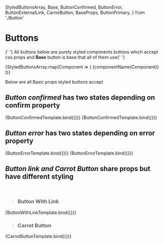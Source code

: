   StyledButtonsArray,
  Base,
  ButtonConfirmed,
  ButtonError,
  ButtonExternalLink,
  CarrotButton,
  BaseProps,
  ButtonPrimary,
} from './Button'

<Meta title="ButtonsMDX" />

# Buttons

<p>
  {' '}
  All buttons below are purely styled components buttons which accept css props and <strong>Base</strong> button is base
  that all of them use{' '}
</p>

<Canvas>
  <Story name="Styled Buttons" component={Base}>
    <AutoRowCleanGap gap={12}>
      {StyledButtonsArray.map(Component => (
        <Component style={{ width: 'auto' }} key={Component.index}>
          {componentName(Component)}
        </Component>
      ))}
    </AutoRowCleanGap>
  </Story>
</Canvas>

Below are all Basic props styled buttons accept

<ArgsTable of={Base} />


## <em>Button confirmed</em> has two states depending on confirm property

<Canvas>
  <Story
    name="Button Confirmed/Active"
    component={ButtonConfirmed}
    args={{
      children: 'Confirmed true',
      confirmed: true,
      width: 'fit-content',
      altDisabledStyle: true,
    }}
  >
    {ButtonConfirmedTemplate.bind({})}
  </Story>
  <Story
    name="Button Confirmed/Inactive"
    component={ButtonConfirmed}
    args={{
      children: 'Confirmed false',
      confirmed: false,
      width: 'fit-content',
      altDisabledStyle: true,
    }}
  >
    {ButtonConfirmedTemplate.bind({})}
  </Story>
</Canvas>


## <em>Button error</em> has two states depending on error property

<Canvas>
  <Story
    name="Button Error/Active"
    component={ButtonError}
    args={{
      error: true,
      content: 'Error triggered',
      width: 'fit-content',
    }}
  >
    {ButtonErrorTemplate.bind({})}
  </Story>
  <Story
    name="Button Error/Inactive"
    component={ButtonError}
    args={{
      error: false,
      content: 'No Error',
      width: 'fit-content',
    }}
  >
    {ButtonErrorTemplate.bind({})}
  </Story>
</Canvas>



## <em>Button link and Carrot Button</em> share props but have different styling

<br />

> ### Button With Link

<Canvas>
  <Story
    name="Button With Link"
    component={ButtonExternalLink}
    argTypes={ButtonExternalLink}
    args={{
      link: 'https://dcabtc.com/what-is-stacking-sats#:~:text=In%20short%2C%20stacking%20sats%20is,the%20smallest%20unit%20in%20Bitcoin.',
      children: 'Stack Sats',
      style: { width: 'fit-content' },
    }}
  >
    {ButtonWithLinkTemplate.bind({})}
  </Story>
</Canvas>

> ### Carrot Button

<Canvas>
  <Story
    name="Carrot Button"
    component={CarrotButton}
    args={{
      link: 'https://carrot.eth.limo/',
      children: 'Carrot Button Text',
      style: { width: 'fit-content' },
    }}
  >
    {CarrotButtonTemplate.bind({})}
  </Story>
</Canvas>

<ArgsTable of={ButtonWithLink} />
